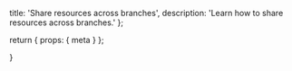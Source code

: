   title: 'Share resources across branches',
  description:
    'Learn how to share resources across branches.'
};

  return {
    props: {
      meta
    }
  };

}
